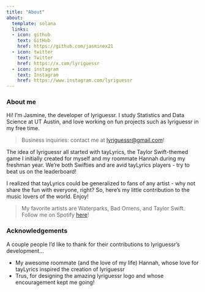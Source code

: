```yaml
---
title: "About"
about:
  template: solana
  links:
  - icon: github
    text: GitHub
    href: https://github.com/jasminex21
  - icon: twitter 
    text: Twitter
    href: https://x.com/lyriguessr
  - icon: instagram
    text: Instagram
    href: https://www.instagram.com/lyriguessr  
---
```


### About me

Hi! I'm Jasmine, the developer of lyriguessr. I study Statistics and Data Science at UT Austin, and love working on fun projects such as lyriguessr in my free time. 

> Business inquiries: contact me at <lyriguessr@gmail.com>!

The idea of lyriguessr all started with tayLyrics, the Taylor Swift-themed game I initially created for myself and my roommate Hannah during my freshman year. We're both Swifties and are avid tayLyrics players - try to beat us on the leaderboard!

I realized that tayLyrics could be generalized to fans of any artist - why not share the fun with everyone, right? So, here's my little contribution to the music lovers of the world. Enjoy!

> My favorite artists are Waterparks, Bad Omens, and Taylor Swift. Follow me on Spotify [here](https://open.spotify.com/user/bananaslug-10?si=4d7ef41b24c54ac5)!

### Acknowledgements

A couple people I'd like to thank for their contributions to lyriguessr's development...

* My awesome roommate (and the love of my life) Hannah, whose love for tayLyrics inspired the creation of lyriguessr
* Trus, for designing the amazing lyriguessr logo and whose encouragement kept me going!